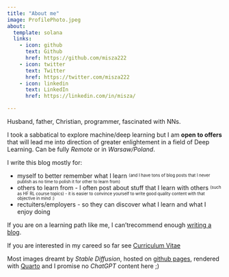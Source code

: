 ```yaml
---
title: "About me"
image: ProfilePhoto.jpeg
about:
  template: solana
  links:
    - icon: github
      text: Github
      href: https://github.com/misza222
    - icon: twitter
      text: Twitter
      href: https://twitter.com/misza222
    - icon: linkedin
      text: LinkedIn
      href: https://linkedin.com/in/misza/

---
```


Husband, father, Christian, programmer, fascinated with NNs.

I took a sabbatical to explore machine/deep learning but I am **open to offers** that will lead me into direction of greater enlightement in a field of Deep Learning. Can be fully *Remote* or in *Warsaw/Poland*.

I write this blog mostly for:

  - myself to better remember what I learn <sup><sub>(and I have tons of blog posts that I never publish as no time to polish it for other to learn from)</sup></sub>
  - others to learn from - I often post about stuff that I learn with others <sup><sub>(such as HF RL course topics) - it is easier to convince yourself to write good quality content with that objective in mind :)</sup></sub>
  - rectuiters/employers - so they can discover what I learn and what I enjoy doing

If you are on a learning path like me, I can'trecommend enough  [writing a blog](https://www.fast.ai/posts/2019-05-13-blogging-advice.html).

If you are interested in my careed so far see [Curriculum Vitae](CV_Michal_Pawlowski.pdf){target="_blank"}

Most images dreamt by *Stable Diffusion*, hosted on [github pages](https://pages.github.com/), rendered with [Quarto](https://quarto.org/docs/websites/website-blog.html) and I promise no *ChatGPT* content here ;)
